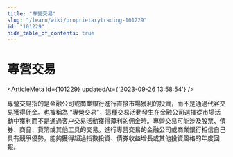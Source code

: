 ```yaml
---
title: "專營交易"
slug: "/learn/wiki/proprietarytrading-101229"
id: "101229"
hide_table_of_contents: true
---
```



# 專營交易

<ArticleMeta id={101229} updatedAt={'2023-09-26 13:58:54'} />
<div className='border-solid border-b border-t-0 my-4 border-[var(--ifm-color-gray-300)]' />

專營交易指的是金融公司或商業銀行進行直接市場獲利的投資，而不是通過代客交易獲得佣金。也被稱為 “專營交易”，這種交易活動發生在金融公司選擇從市場活動中獲利而不是通過客户交易活動獲得薄利的佣金時。專營交易可能涉及股票、債券、商品、貨幣或其他工具的交易。進行專營交易的金融公司或商業銀行相信自己具有競爭優勢，能夠獲得超過指數投資、債券收益增長或其他投資風格的年度回報。
